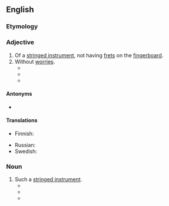==English==

===Etymology===
{{suffix|en|fret|less}}

===Adjective===
{{en-adj|-}}

# Of a [[stringed instrument]], not having [[fret]]s on the [[fingerboard]].
# Without [[worry|worries]].
#* {{quote-book|en|pageurl=https://books.google.com/books?id=GSxDAQAAMAAJ&pg=PA18|title=Daily Cheer for All the Year|author=Virginia Reed|location=Philadelphia|publisher=G.W. Jacobs & Co.|oclc=6215943|year=1895|page=18|passage=You would live longer and happier if you would only be quiet and '''fretless'''.}}
#* {{quote-journal|en|pageurl=https://www.google.com/books?id=trxXAAAAMAAJ&pg=PA525|journal=Texas Medical News|location=Austin|publisher=Texas Medical News Publishing Co.|title=The Menace of Reform|quotee=J. W. Foley|issn=0892-841X|year=1907|month=August|issue=10|volume=16|page=525|passage=Will the '''fretless''' world be happy or will restless nature shout / For some old-time fret or worry just to rave and kick about?}}
#* {{quote-book|en|pageurl=https://books.google.com/books?id=SUAXAAAAYAAJ&pg=PA7|title=Calm Yourself|author=George Lincoln Walton|location=Boston|publisher=Houghton Mifflin|oclc=1825701|year=1913|page=7|passage=Is it not worth while to try and approximate, if we cannot hope to attain, the ideal of '''fretless''', fussless, and unworrying poise?}}

====Antonyms====
* {{l|en|fretted}}

====Translations====
{{trans-top|(of an instrument) having no frets}}
* Finnish: {{t|fi|otenauhaton}}
{{trans-mid}}
* Russian: {{t+|ru|безладовый}}
* Swedish: {{t|sv|bandlös}}
{{trans-bottom}}

===Noun===
{{en-noun}}

# Such a [[stringed instrument]].
#* {{quote-book|en|pageurl=https://books.google.com/books?id=5lBKzcs746oC&pg=PA150|title=American Basses|author=Jim Roberts|publisher=Backbeat Books|location=San Francisco|isbn=9780879307219|year=2003|page=150|passage=Read's creations have covered just about all of bass-dom, from vintage-style 4-strings to 32-position '''fretlesses''' to 25-fret 8-strings tuned ''F♯BEADGCF''.}}
#* {{quote-book|en|pageurl=https://books.google.com/books?id=I97xJYZC2lIC&pg=PA47|title=The Bass Handbook|author=Adrian Ashton|publisher=Backbeat Books|location=San Francisco|isbn=9780879308728|year=2006|page=47|passage=No other machine can produce sounds which are so often described as 'singing', 'purring', 'humming', and 'ringing'. But this array of mellifluous notes doesn't come cheaply: even those who have mastered the '''fretless''' to moderate levels of proficiency have been obliged to spend many hundreds of hours on techniques which fretted-bass players either take for granted or simply do not require.}}
#* {{quote-book|en|url=https://books.google.com/books?id=QJ1MAgAAQBAJ&pg=PT127|title=Bass Player Presents The Fretless Bass|editor=Chris Jisi|publisher=Backbeat Books|location=Milwaukee|author=Jonathan Hererra|chapter=ASK BP|isbn=9781617133770|year=2008|passage=Many '''fretlesses''', especially less expensive models that mimic a fretted counterpart, have fretted-bass nut slots.}}